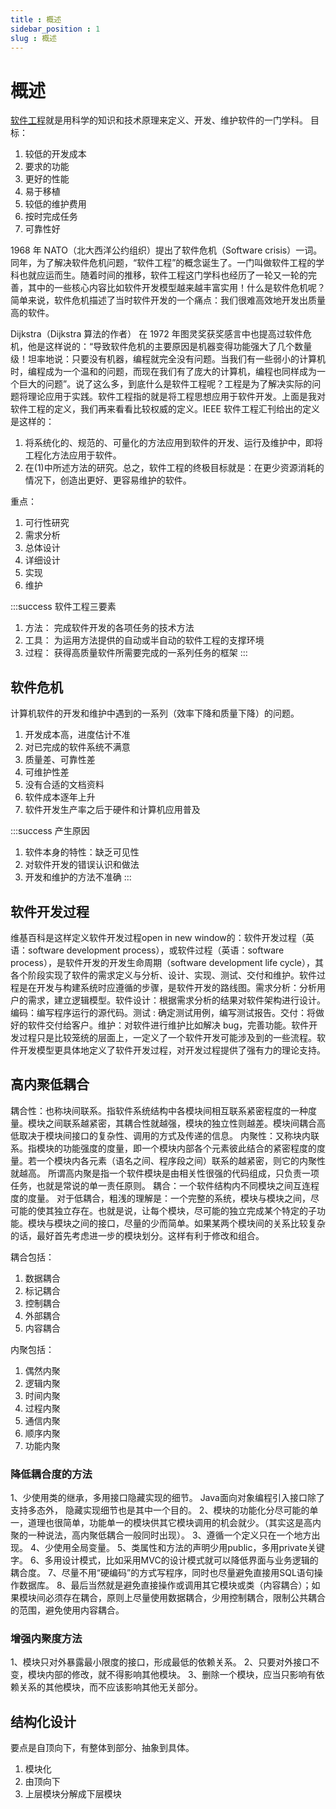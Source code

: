```yaml
---
title : 概述
sidebar_position : 1
slug : 概述
---
```

# 概述



[软件工程](https://www.w3cschool.cn/software_engineering/software_engineering-koq53l04.html)就是用科学的知识和技术原理来定义、开发、维护软件的一门学科。
目标：

1. 较低的开发成本
2. 要求的功能
3. 更好的性能
4. 易于移植
5. 较低的维护费用
6. 按时完成任务
7. 可靠性好 

1968 年 NATO（北大西洋公约组织）提出了软件危机（Software crisis）一词。同年，为了解决软件危机问题，“软件工程”的概念诞生了。一门叫做软件工程的学科也就应运而生。随着时间的推移，软件工程这门学科也经历了一轮又一轮的完善，其中的一些核心内容比如软件开发模型越来越丰富实用！什么是软件危机呢？简单来说，软件危机描述了当时软件开发的一个痛点：我们很难高效地开发出质量高的软件。

Dijkstra（Dijkstra 算法的作者） 在 1972 年图灵奖获奖感言中也提高过软件危机，他是这样说的：“导致软件危机的主要原因是机器变得功能强大了几个数量级！坦率地说：只要没有机器，编程就完全没有问题。当我们有一些弱小的计算机时，编程成为一个温和的问题，而现在我们有了庞大的计算机，编程也同样成为一个巨大的问题”。说了这么多，到底什么是软件工程呢？工程是为了解决实际的问题将理论应用于实践。软件工程指的就是将工程思想应用于软件开发。上面是我对软件工程的定义，我们再来看看比较权威的定义。IEEE 软件工程汇刊给出的定义是这样的：
1. 将系统化的、规范的、可量化的方法应用到软件的开发、运行及维护中，即将工程化方法应用于软件。
2. 在(1)中所述方法的研究。总之，软件工程的终极目标就是：在更少资源消耗的情况下，创造出更好、更容易维护的软件。

重点：

1. 可行性研究
2. 需求分析
3. 总体设计
4. 详细设计
5. 实现
6. 维护

:::success 软件工程三要素
1. 方法： 完成软件开发的各项任务的技术方法
2. 工具： 为运用方法提供的自动或半自动的软件工程的支撑环境
3. 过程： 获得高质量软件所需要完成的一系列任务的框架
:::

## 软件危机

计算机软件的开发和维护中遇到的一系列（效率下降和质量下降）的问题。
1. 开发成本高，进度估计不准
2. 对已完成的软件系统不满意
3. 质量差、可靠性差
4. 可维护性差
5. 没有合适的文档资料
6. 软件成本逐年上升
7. 软件开发生产率之后于硬件和计算机应用普及

:::success 产生原因
1. 软件本身的特性：缺乏可见性
2. 对软件开发的错误认识和做法
3. 开发和维护的方法不准确
:::


## 软件开发过程

维基百科是这样定义软件开发过程open in new window的：软件开发过程（英语：software development process），或软件过程（英语：software process），是软件开发的开发生命周期（software development life cycle），其各个阶段实现了软件的需求定义与分析、设计、实现、测试、交付和维护。软件过程是在开发与构建系统时应遵循的步骤，是软件开发的路线图。需求分析：分析用户的需求，建立逻辑模型。软件设计：根据需求分析的结果对软件架构进行设计。编码：编写程序运行的源代码。测试 : 确定测试用例，编写测试报告。交付：将做好的软件交付给客户。维护：对软件进行维护比如解决 bug，完善功能。软件开发过程只是比较笼统的层面上，一定义了一个软件开发可能涉及到的一些流程。软件开发模型更具体地定义了软件开发过程，对开发过程提供了强有力的理论支持。


## 高内聚低耦合

耦合性：也称块间联系。指软件系统结构中各模块间相互联系紧密程度的一种度量。模块之间联系越紧密，其耦合性就越强，模块的独立性则越差。模块间耦合高低取决于模块间接口的复杂性、调用的方式及传递的信息。
内聚性：又称块内联系。指模块的功能强度的度量，即一个模块内部各个元素彼此结合的紧密程度的度量。若一个模块内各元素（语名之间、程序段之间）联系的越紧密，则它的内聚性就越高。
所谓高内聚是指一个软件模块是由相关性很强的代码组成，只负责一项任务，也就是常说的单一责任原则。
耦合：一个软件结构内不同模块之间互连程度的度量。
对于低耦合，粗浅的理解是：一个完整的系统，模块与模块之间，尽可能的使其独立存在。也就是说，让每个模块，尽可能的独立完成某个特定的子功能。模块与模块之间的接口，尽量的少而简单。如果某两个模块间的关系比较复杂的话，最好首先考虑进一步的模块划分。这样有利于修改和组合。

耦合包括：
1. 数据耦合
2. 标记耦合
3. 控制耦合
4. 外部耦合
5. 内容耦合

内聚包括：
1. 偶然内聚
2. 逻辑内聚
3. 时间内聚
4. 过程内聚
5. 通信内聚
6. 顺序内聚
7. 功能内聚

### 降低耦合度的方法

1、少使用类的继承，多用接口隐藏实现的细节。 Java面向对象编程引入接口除了支持多态外， 隐藏实现细节也是其中一个目的。
2、模块的功能化分尽可能的单一，道理也很简单，功能单一的模块供其它模块调用的机会就少。（其实这是高内聚的一种说法，高内聚低耦合一般同时出现）。
3、遵循一个定义只在一个地方出现。
4、少使用全局变量。
5、类属性和方法的声明少用public，多用private关键字。
6、多用设计模式，比如采用MVC的设计模式就可以降低界面与业务逻辑的耦合度。
7、尽量不用“硬编码”的方式写程序，同时也尽量避免直接用SQL语句操作数据库。
8、最后当然就是避免直接操作或调用其它模块或类（内容耦合）；如果模块间必须存在耦合，原则上尽量使用数据耦合，少用控制耦合，限制公共耦合的范围，避免使用内容耦合。

### 增强内聚度方法

1、模块只对外暴露最小限度的接口，形成最低的依赖关系。
2、只要对外接口不变，模块内部的修改，就不得影响其他模块。
3、删除一个模块，应当只影响有依赖关系的其他模块，而不应该影响其他无关部分。


## 结构化设计

要点是自顶向下，有整体到部分、抽象到具体。
1. 模块化
2. 由顶向下
3. 上层模块分解成下层模块

